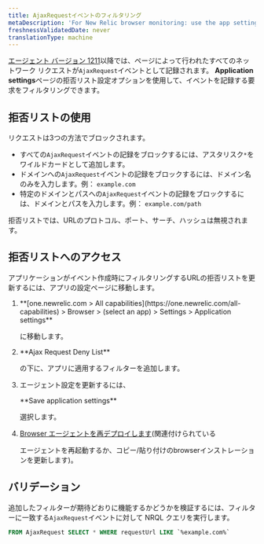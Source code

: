 ```yaml
---
title: AjaxRequestイベントのフィルタリング
metaDescription: 'For New Relic browser monitoring: use the app settings page to filter which network calls are recorded as AjaxRequest events.'
freshnessValidatedDate: never
translationType: machine
---
```


[エージェント バージョン 1211](/docs/release-notes/new-relic-browser-release-notes/browser-agent-release-notes/)以降では、ページによって行われたすべてのネットワーク リクエストが`AjaxRequest`イベントとして記録されます。 <DNT>**Application settings**</DNT>ページの拒否リスト設定オプションを使用して、イベントを記録する要求をフィルタリングできます。

## 拒否リストの使用

リクエストは3つの方法でブロックされます。

* すべての`AjaxRequest`イベントの記録をブロックするには、アスタリスク`*`をワイルドカードとして追加します。
* ドメインへの`AjaxRequest`イベントの記録をブロックするには、ドメイン名のみを入力します。例： `example.com`
* 特定のドメインとパスへの`AjaxRequest`イベントの記録をブロックするには、ドメインとパスを入力します。例： `example.com/path`

拒否リストでは、URLのプロトコル、ポート、サーチ、ハッシュは無視されます。

## 拒否リストへのアクセス

アプリケーションがイベント作成時にフィルタリングするURLの拒否リストを更新するには、アプリの設定ページに移動します。

1. <DNT>
     **[one.newrelic.com > All capabilities](https://one.newrelic.com/all-capabilities) > Browser > (select an app) > Settings > Application settings**
   </DNT>

   に移動します。

2. <DNT>
     **Ajax Request Deny List**
   </DNT>

   の下に、アプリに適用するフィルターを追加します。

3. エージェント設定を更新するには、

   <DNT>
     **Save application settings**
   </DNT>

   選択します。

4. [Browser エージェントを再デプロイします](/docs/browser/new-relic-browser/installation/upgrade-browser-agent)(関連付けられている

   <InlinePopover type="apm"/>

   エージェントを再起動するか、コピー/貼り付けのbrowserインストレーションを更新します)。

## バリデーション

追加したフィルターが期待どおりに機能するかどうかを検証するには、フィルターに一致する`AjaxRequest`イベントに対して NRQL クエリを実行します。

```sql
FROM AjaxRequest SELECT * WHERE requestUrl LIKE `%example.com%`
```
